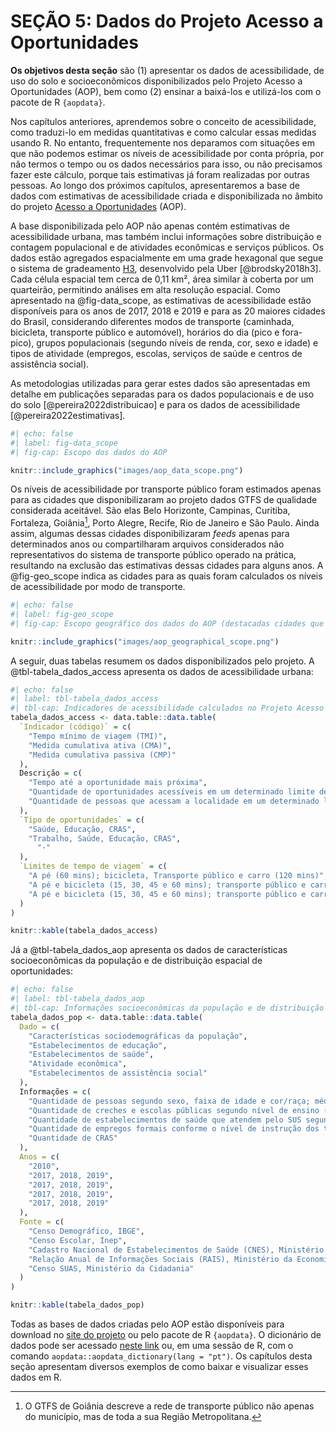 # SEÇÃO 5: Dados do Projeto Acesso a Oportunidades

**Os objetivos desta seção** são (1) apresentar os dados de acessibilidade, de uso do solo e socioeconômicos disponibilizados pelo Projeto Acesso a Oportunidades (AOP), bem como (2) ensinar a baixá-los e utilizá-los com o pacote de R `{aopdata}`.

Nos capítulos anteriores, aprendemos sobre o conceito de acessibilidade, como traduzi-lo em medidas quantitativas e como calcular essas medidas usando R. No entanto, frequentemente nos deparamos com situações em que não podemos estimar os níveis de acessibilidade por conta própria, por não termos o tempo ou os dados necessários para isso, ou não precisamos fazer este cálculo, porque tais estimativas já foram realizadas por outras pessoas. Ao longo dos próximos capítulos, apresentaremos a base de dados com estimativas de acessibilidade criada e disponibilizada no âmbito do projeto [Acesso a Oportunidades](https://www.ipea.gov.br/acessooportunidades/) (AOP).

A base disponibilizada pelo AOP não apenas contém estimativas de acessibilidade urbana, mas também inclui informações sobre distribuição e contagem populacional e de atividades econômicas e serviços públicos. Os dados estão agregados espacialmente em uma grade hexagonal que segue o sistema de gradeamento [H3](https://h3geo.org/), desenvolvido pela Uber [@brodsky2018h3]. Cada célula espacial tem cerca de 0,11 km², área similar à coberta por um quarteirão, permitindo análises em alta resolução espacial. Como apresentado na @fig-data_scope, as estimativas de acessibilidade estão disponíveis para os anos de 2017, 2018 e 2019 e para as 20 maiores cidades do Brasil, considerando diferentes modos de transporte (caminhada, bicicleta, transporte público e automóvel), horários do dia (pico e fora-pico), grupos populacionais (segundo níveis de renda, cor, sexo e idade) e tipos de atividade (empregos, escolas, serviços de saúde e centros de assistência social).

::: {.callout-note appearance="simple"}
As metodologias utilizadas para gerar estes dados são apresentadas em detalhe em publicações separadas para os dados populacionais e de uso do solo [@pereira2022distribuicao] e para os dados de acessibilidade [@pereira2022estimativas].
:::

```r
#| echo: false
#| label: fig-data_scope
#| fig-cap: Escopo dos dados do AOP

knitr::include_graphics("images/aop_data_scope.png")
```

Os níveis de acessibilidade por transporte público foram estimados apenas para as cidades que disponibilizaram ao projeto dados GTFS de qualidade considerada aceitável. São elas Belo Horizonte, Campinas, Curitiba, Fortaleza, Goiânia[^1], Porto Alegre, Recife, Rio de Janeiro e São Paulo. Ainda assim, algumas dessas cidades disponibilizaram *feeds* apenas para determinados anos ou compartilharam arquivos considerados não representativos do sistema de transporte público operado na prática, resultando na exclusão das estimativas dessas cidades para alguns anos. A @fig-geo_scope indica as cidades para as quais foram calculados os níveis de acessibilidade por modo de transporte.

[^1]: O GTFS de Goiânia descreve a rede de transporte público não apenas do município, mas de toda a sua Região Metropolitana.

```r
#| echo: false
#| label: fig-geo_scope
#| fig-cap: Escopo geográfico dos dados do AOP (destacadas cidades que não têm estimativas por transporte público para todos os anos)

knitr::include_graphics("images/aop_geographical_scope.png")
```

A seguir, duas tabelas resumem os dados disponibilizados pelo projeto. A @tbl-tabela_dados_access apresenta os dados de acessibilidade urbana:

```r
#| echo: false
#| label: tbl-tabela_dados_access
#| tbl-cap: Indicadores de acessibilidade calculados no Projeto Acesso a Oportunidades
tabela_dados_access <- data.table::data.table(
  `Indicador (código)` = c(
  	"Tempo mínimo de viagem (TMI)",
  	"Medida cumulativa ativa (CMA)",
  	"Medida cumulativa passiva (CMP)"
  ),
  Descrição = c(
  	"Tempo até a oportunidade mais próxima",
  	"Quantidade de oportunidades acessíveis em um determinado limite de tempo",
  	"Quantidade de pessoas que acessam a localidade em um determinado limite de tempo"
  ),
  `Tipo de oportunidades` = c(
  	"Saúde, Educação, CRAS",
  	"Trabalho, Saúde, Educação, CRAS",
	  "-"
  ),
  `Limites de tempo de viagem` = c(
  	"A pé (60 mins); bicicleta, Transporte público e carro (120 mins)",
  	"A pé e bicicleta (15, 30, 45 e 60 mins); transporte público e carro (15, 30, 60, 90 e 120 mins)",
  	"A pé e bicicleta (15, 30, 45 e 60 mins); transporte público e carro (15, 30, 60, 90 e 120 mins)"
  )
)

knitr::kable(tabela_dados_access)
```

Já a @tbl-tabela_dados_aop apresenta os dados de características socioeconômicas da população e de distribuição espacial de oportunidades:

```r
#| echo: false
#| label: tbl-tabela_dados_aop
#| tbl-cap: Informações socioeconômicas da população e de distribuição espacial de atividades, segundo ano e fonte de dados
tabela_dados_pop <- data.table::data.table(
  Dado = c(
  	"Características sociodemográficas da população",
  	"Estabelecimentos de educação",
  	"Estabelecimentos de saúde",
  	"Atividade econômica",
  	"Estabelecimentos de assistência social"
  ),
  Informações = c(
  	"Quantidade de pessoas segundo sexo, faixa de idade e cor/raça; média da renda domiciliar per capita",
  	"Quantidade de creches e escolas públicas segundo nível de ensino (infantil, fundamental e médio)",
  	"Quantidade de estabelecimentos de saúde que atendem pelo SUS segundo nível de atenção (baixa, média e alta complexidade)",
  	"Quantidade de empregos formais conforme o nível de instrução dos trabalhadores (baixa, média e alta escolaridade)",
  	"Quantidade de CRAS"
  ),
  Anos = c(
  	"2010",
  	"2017, 2018, 2019",
  	"2017, 2018, 2019",
  	"2017, 2018, 2019",
  	"2017, 2018, 2019"
  ),
  Fonte = c(
  	"Censo Demográfico, IBGE",
  	"Censo Escolar, Inep",
  	"Cadastro Nacional de Estabelecimentos de Saúde (CNES), Ministério da Saúde",
  	"Relação Anual de Informações Sociais (RAIS), Ministério da Economia",
  	"Censo SUAS, Ministério da Cidadania"
  )
)

knitr::kable(tabela_dados_pop)
```

Todas as bases de dados criadas pelo AOP estão disponíveis para download no [site do projeto](https://www.ipea.gov.br/acessooportunidades/dados/) ou pelo pacote de R `{aopdata}`. O dicionário de dados pode ser acessado [neste link](https://ipeagit.github.io/aopdata/articles/data_dic_pt.html) ou, em uma sessão de R, com o comando `aopdata::aopdata_dictionary(lang = "pt")`. Os capítulos desta seção apresentam diversos exemplos de como baixar e visualizar esses dados em R.